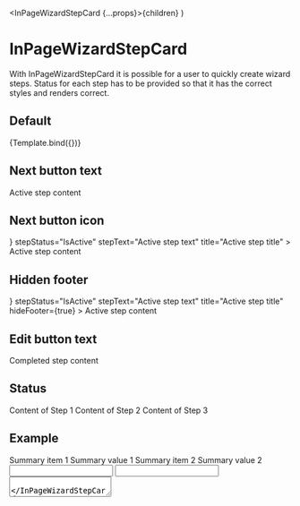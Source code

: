 
  <InPageWizardStepCard {...props}>{children}</InPageWizardStepCard>
)

<Meta
  title="Components/InPageWizardStepCard"
  component={InPageWizardStepCard}
/>

# InPageWizardStepCard

With InPageWizardStepCard it is possible for a user to quickly create wizard steps. Status for each step has to be provided so that it has the correct styles and renders correct.

## Default

<Canvas>
  <Story
    name="InPageWizardStepCard"
    args={{
      children: 'Active step content',
      nextBtnText: 'Next',
      stepStatus: 'IsActive',
      stepText: 'Active step text',
      title: 'Active step title',
    }}
  >
    {Template.bind({})}
  </Story>
</Canvas>

## Next button text

<Canvas>
  <InPageWizardStepCard
    editBtnText="Edit"
    nextBtnText="My next button text"
    stepStatus="IsActive"
    stepText="Active step text"
    title="Active step title"
  >
    Active step content
  </InPageWizardStepCard>
</Canvas>

## Next button icon

<Canvas>
  <InPageWizardStepCard
    editBtnText="Edit"
    nextBtnText="Next"
    nextBtnIcon={<Check />}
    stepStatus="IsActive"
    stepText="Active step text"
    title="Active step title"
  >
    Active step content
  </InPageWizardStepCard>
</Canvas>

## Hidden footer

<Canvas>
  <InPageWizardStepCard
    editBtnText="Edit"
    nextBtnText="Next"
    nextBtnIcon={<Check />}
    stepStatus="IsActive"
    stepText="Active step text"
    title="Active step title"
    hideFooter={true}
  >
    Active step content
  </InPageWizardStepCard>
</Canvas>

## Edit button text

<Canvas>
  <InPageWizardStepCard
    editBtnText="My edit button text"
    nextBtnText="Next"
    stepStatus="IsComplete"
    stepText="Completed step text"
    title="Completed step title"
  >
    Completed step content
  </InPageWizardStepCard>
</Canvas>

## Status

<Canvas>
  <div>
    <InPageWizardStepCard
      editBtnText="Edit"
      nextBtnText="Nästa"
      stepStatus="IsComplete"
      stepText="Step 1 of 3"
      title="Completed step"
    >
      Content of Step 1
    </InPageWizardStepCard>
    <InPageWizardStepCard
      editBtnText="Edit"
      nextBtnText="Next"
      stepStatus="IsActive"
      stepText="Step 2 of 3"
      title="Active step"
    >
      Content of Step 2
    </InPageWizardStepCard>
    <InPageWizardStepCard
      editBtnText="Edit"
      nextBtnText="Nästa"
      stepStatus="NotStarted"
      stepText="Step 3 of 3"
      title="Not started step"
    >
      Content of Step 3
    </InPageWizardStepCard>
  </div>
</Canvas>

## Example

<Canvas>
  <div>
    <InPageWizardStepCard
      editBtnText="Edit"
      nextBtnText="Nästa"
      stepStatus="IsComplete"
      stepText="Step 1 of 3"
      title="Completed step"
    >
      <List>
        <Label>Summary item 1</Label>
        <Value>Summary value 1</Value>
        <Label>Summary item 2</Label>
        <Value>Summary value 2</Value>
      </List>
    </InPageWizardStepCard>
    <InPageWizardStepCard
      editBtnText="Edit"
      nextBtnText="Next"
      stepStatus="IsActive"
      stepText="Step 2 of 3"
      title="Active step"
    >
      <Input label="Input 1" />
      <Input label="Input 2" />
      <TextArea label="Text area" />
    </InPageWizardStepCard>
    <InPageWizardStepCard
      editBtnText="Edit"
      nextBtnText="Nästa"
      stepStatus="NotStarted"
      stepText="Step 3 of 3"
      title="Not started step"
    >
      Content of Step 3
    </InPageWizardStepCard>
  </div>
</Canvas>

## Properties

<ArgsTable of={InPageWizardStepCard} />
